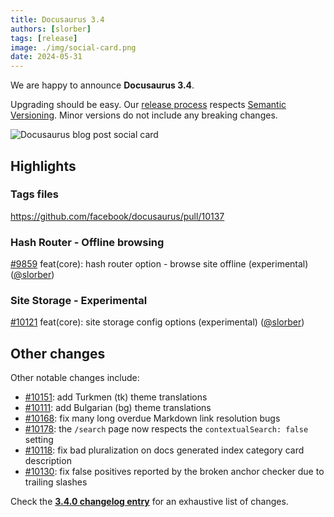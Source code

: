 ```yaml
---
title: Docusaurus 3.4
authors: [slorber]
tags: [release]
image: ./img/social-card.png
date: 2024-05-31
---
```


We are happy to announce **Docusaurus 3.4**.

Upgrading should be easy. Our [release process](/community/release-process) respects [Semantic Versioning](https://semver.org/). Minor versions do not include any breaking changes.

![Docusaurus blog post social card](./img/social-card.png)

<!--truncate-->


## Highlights

### Tags files

https://github.com/facebook/docusaurus/pull/10137

### Hash Router - Offline browsing

[#9859](https://github.com/facebook/docusaurus/pull/9859) feat(core): hash router option - browse site offline (experimental) ([@slorber](https://github.com/slorber))

### Site Storage - Experimental

[#10121](https://github.com/facebook/docusaurus/pull/10121) feat(core): site storage config options (experimental) ([@slorber](https://github.com/slorber))

## Other changes

Other notable changes include:

- [#10151](https://github.com/facebook/docusaurus/pull/10151): add Turkmen (tk) theme translations
- [#10111](https://github.com/facebook/docusaurus/pull/10111): add Bulgarian (bg) theme translations
- [#10168](https://github.com/facebook/docusaurus/pull/10168): fix many long overdue Markdown link resolution bugs
- [#10178](https://github.com/facebook/docusaurus/pull/10178): the `/search` page now respects the `contextualSearch: false` setting
- [#10118](https://github.com/facebook/docusaurus/pull/10118): fix bad pluralization on docs generated index category card description
- [#10130](https://github.com/facebook/docusaurus/pull/10130): fix false positives reported by the broken anchor checker due to trailing slashes

Check the **[3.4.0 changelog entry](/changelog/3.4.0)** for an exhaustive list of changes.

